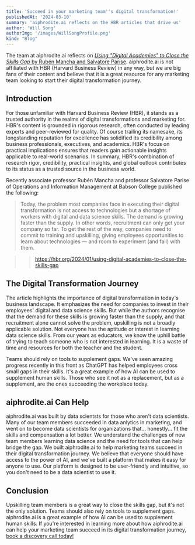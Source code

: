 ```yaml
---
title: 'Succeed in your marketing team''s digital transformation!'
publishedAt: '2024-03-10'
summary: 'aiphrodite.ai reflects on the HBR articles that drive us'
author: 'Will Song'
authorImg: '/images/WillSongProfile.png'
kind: "Blog"
---
```


The team at aiphrodite.ai reflects on [_Using "Digital Academies" to Close the Skills Gap_
by Rubén Mancha and Salvatore Parise](https://hbr.org/2024/01/using-digital-academies-to-close-the-skills-gap). aiphrodite.ai is not affiliated with HBR (Harvard Business Review) in any way, but we are big fans of their content and believe that it is a great resource for any marketing team looking to start their digital transformation journey.

## Introduction

For those unfamiliar with Harvard Business Review (HBR), it stands as a trusted authority in the realms of digital transformations and marketing for. HBR's content is grounded in rigorous research, often conducted by leading experts and peer-reviewed for quality. Of course trailing its namesake, its longstanding reputation for excellence has solidified its credibility among business professionals, executives, and academics. HBR's focus on practical implications ensures that readers gain actionable insights applicable to real-world scenarios. In summary, HBR's combination of research rigor, credibility, practical insights, and global outlook contributes to its status as a trusted source in the business world.

Recently associate professor Rubén Mancha and professor Salvatore Parise of Operations and Information Management at Babson College published the following:

> Today, the problem most companies face in executing their digital transformation is not access to technologies but a shortage of workers with digital and data science skills. The demand is growing faster than the supply. In other words, recruitment can only get your company so far. To get the rest of the way, companies need to commit to training and upskilling, giving employees opportunities to learn about technologies — and room to experiment (and fail) with them.

>> https://hbr.org/2024/01/using-digital-academies-to-close-the-skills-gap

## The Digital Transformation Journey

The article highlights the importance of digital transformation in today's business landscape. It emphasizes the need for companies to invest in their employees' digital and data science skills. But while the authors recognise that the demand for these skills is growing faster than the supply, and that recruitment alone cannot solve the problem, upskilling is not a broadly applicable solution. Not everyone has the aptitude or interest in learning data science skills. From our years as educators, we know the uphill battle of trying to teach someone who is not interested in learning. It is a waste of time and resources for both the teacher and the student.

Teams should rely on tools to supplement gaps. We've seen amazing progress recently in this front as ChatGPT has helped employees cross small gaps in their skills. It's a great example of how AI can be used to supplement human skills. Those who see it not as a replacement, but as a  supplement, are the ones succeeding the workplace today.

## aiphrodite.ai Can Help

aiphrodite.ai was built by data scientsts for those who aren't data scientists. Many of our team members succeeded in data anlytics in marketing, and went on to become data scientists for organizations that... honestly... fit the skills and compensation a lot better. We understand the challenges of new team members learning data science and the need for tools that can help bridge the gap. We built aiphrodite.ai to help marketing teams succeed in their digital transformation journey. We believe that everyone should have access to the power of AI, and we've built a platform that makes it easy for anyone to use. Our platform is designed to be user-friendly and intuitive, so you don't need to be a data scientist to use it.

## Conclusion

Upskilling team members is a great way to close the skills gap, but it's not the only solution. Teams should also rely on tools to supplement gaps. aiphrodite.ai is a great example of how AI can be used to supplement human skills. If you're interested in learning more about how aiphrodite.ai can help your marketing team succeed in its digital transformation journey, [book a discovery call today!](https://calendly.com/aiphrodite/discover)